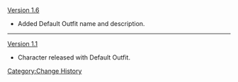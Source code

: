 [[Version 1.6]]
* Added Default Outfit name and description.
----
[[Version 1.1]]
* Character released with Default Outfit.
<noinclude>[[Category:Change History]]</noinclude>